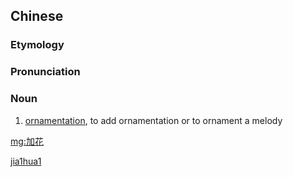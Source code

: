 ==Chinese==
{{zh-forms}}

===Etymology===
{{rfe|lang=zh}}

===Pronunciation===
{{zh-pron
|m=jiāhuā
|cat=n
}}

===Noun===
{{zh-noun}}

# {{qualifier|music}} [[ornamentation]], to add ornamentation or to ornament a melody

[[Category:zh:Music|jia1hua1]]

{{attention|zh|or can it also be a verb?}}

[[mg:加花]]